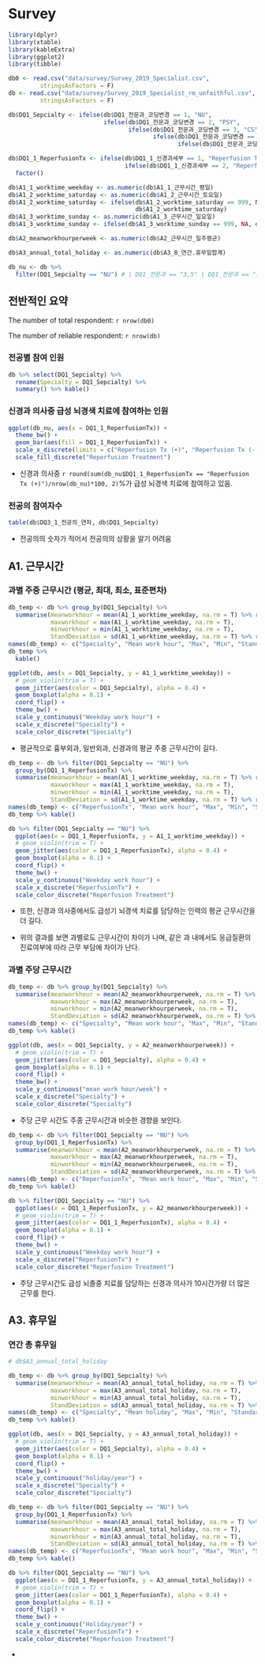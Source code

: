 # Survey

```r
library(dplyr)
library(xtable)
library(kableExtra)
library(ggplot2)
library(tibble)
```

```r
db0 <- read.csv("data/survey/Survey_2019_Specialist.csv",
         stringsAsFactors = F)
db <- read.csv("data/survey/Survey_2019_Specialist_rm_unfaithful.csv",
         stringsAsFactors = F)
```

```r
db$DQ1_Sepcialty <- ifelse(db$DQ1_전문과_코딩변경 == 1, "NU", 
                           ifelse(db$DQ1_전문과_코딩변경 == 2, "PSY", 
                                  ifelse(db$DQ1_전문과_코딩변경 == 3, "CS", 
                                         ifelse(db$DQ1_전문과_코딩변경 == 4, "PED",
                                                ifelse(db$DQ1_전문과_코딩변경 == 5, "GS", "Multi"))))) %>% factor()

db$DQ1_1_ReperfusionTx <- ifelse(db$DQ1_1_신경과세부 == 1, "Reperfusion Tx (+)", 
                                 ifelse(db$DQ1_1_신경과세부 == 2, "Reperfusion Tx (-)", NA)) %>%
  factor()

db$A1_1_worktime_weekday <- as.numeric(db$A1_1_근무시간_평일)
db$A1_2_worktime_saturday <- as.numeric(db$A1_2_근무시간_토요일)
db$A1_2_worktime_saturday <- ifelse(db$A1_2_worktime_saturday == 999, NA,
                                    db$A1_2_worktime_saturday)
db$A1_3_worktime_sunday <- as.numeric(db$A1_3_근무시간_일요일)
db$A1_3_worktime_sunday <- ifelse(db$A1_3_worktime_sunday == 999, NA, db$A1_3_worktime_sunday)

db$A2_meanworkhourperweek <- as.numeric(db$A2_근무시간_일주평균)

db$A3_annual_total_holiday <- as.numeric(db$A3_8_연간.휴무일합계)

```

```r
db_nu <- db %>%
  filter(DQ1_Sepcialty == "NU") # | DQ1_전문과 == "3,5" | DQ1_전문과 == "5,6")
```

## 전반적인 요약

The number of total respondent: `r nrow(db0)`

The number of reliable respondent: `r nrow(db)`

### 전공별 참여 인원 
```r
db %>% select(DQ1_Sepcialty) %>% 
  rename(Specialty = DQ1_Sepcialty) %>%
  summary() %>% kable()

```

### 신경과 의사중 급성 뇌경색 치료에 참여하는 인원
```r
ggplot(db_nu, aes(x = DQ1_1_ReperfusionTx)) + 
  theme_bw() +
  geom_bar(aes(fill = DQ1_1_ReperfusionTx)) +
  scale_x_discrete(limits = c("Reperfusion Tx (+)", "Reperfusion Tx (-)")) +
  scale_fill_discrete("Reperfusion Treatment")
```

- 신경과 의사중 `r round(sum(db_nu$DQ1_1_ReperfusionTx == "Reperfusion Tx (+)")/nrow(db_nu)*100, 2)`%가 급성 뇌경색 치료에 참여하고 있음. 

### 전공의 참여자수 
```r
table(db$DQ3_1_전공의_연차, db$DQ1_Sepcialty)
```

- 전공의의 숫자가 적어서 전공의의 상황을 알기 어려움

## A1. 근무시간 

### 과별 주중 근무시간 (평균, 최대, 최소, 표준편차)
```r
db_temp <- db %>% group_by(DQ1_Sepcialty) %>%
  summarise(meanworkhour = mean(A1_1_worktime_weekday, na.rm = T) %>% round(2),
            maxworkhour = max(A1_1_worktime_weekday, na.rm = T),
            minworkhour = min(A1_1_worktime_weekday, na.rm = T),
            StandDeviation = sd(A1_1_worktime_weekday, na.rm = T) %>% round(2)) 
names(db_temp) <- c("Specialty", "Mean work hour", "Max", "Min", "Standard Deviaiton")
db_temp %>%
  kable()
```

```r
ggplot(db, aes(x = DQ1_Sepcialty, y = A1_1_worktime_weekday)) +
  # geom_violin(trim = T) +
  geom_jitter(aes(color = DQ1_Sepcialty), alpha = 0.4) +
  geom_boxplot(alpha = 0.1) +
  coord_flip() +
  theme_bw() +
  scale_y_continuous("Weekday work hour") +
  scale_x_discrete("Specialty") +
  scale_color_discrete("Specialty")
```

- 평균적으로 흉부외과, 일반외과, 신경과의 평균 주중 근무시간이 길다. 

```r
db_temp <- db %>% filter(DQ1_Sepcialty == "NU") %>%
  group_by(DQ1_1_ReperfusionTx) %>%
  summarise(meanworkhour = mean(A1_1_worktime_weekday, na.rm = T) %>% round(2),
            maxworkhour = max(A1_1_worktime_weekday, na.rm = T),
            minworkhour = min(A1_1_worktime_weekday, na.rm = T),
            StandDeviation = sd(A1_1_worktime_weekday, na.rm = T) %>% round(2))
names(db_temp) <- c("ReperfusionTx", "Mean work hour", "Max", "Min", "Standard Deviaiton")
db_temp %>% kable()
```

```r
db %>% filter(DQ1_Sepcialty == "NU") %>%
  ggplot(aes(x = DQ1_1_ReperfusionTx, y = A1_1_worktime_weekday)) +
  # geom_violin(trim = T) +
  geom_jitter(aes(color = DQ1_1_ReperfusionTx), alpha = 0.4) +
  geom_boxplot(alpha = 0.1) +
  coord_flip() +
  theme_bw() +
  scale_y_continuous("Weekday work hour") +
  scale_x_discrete("ReperfusionTx") +
  scale_color_discrete("Reperfusion Treatment")
```

- 또한, 신경과 의사중에서도 급성기 뇌경색 치료를 담당하는 인력의 평균 근무시간을 더 길다. 

- 위의 결과를 보면 과별로도 근무시간이 차이가 나며, 같은 과 내에서도 응급질환의 진료여부에 따라 근무 부담에 차이가 난다.

### 과별 주당 근무시간

```r
db_temp <- db %>% group_by(DQ1_Sepcialty) %>%
  summarise(meanworkhour = mean(A2_meanworkhourperweek, na.rm = T) %>% round(2),
            maxworkhour = max(A2_meanworkhourperweek, na.rm = T),
            minworkhour = min(A2_meanworkhourperweek, na.rm = T),
            StandDeviation = sd(A2_meanworkhourperweek, na.rm = T) %>% round(2))
names(db_temp) <- c("Specialty", "Mean work hour", "Max", "Min", "Standard Deviaiton")
db_temp %>% kable()
```

```r
ggplot(db, aes(x = DQ1_Sepcialty, y = A2_meanworkhourperweek)) +
  # geom_violin(trim = T) +
  geom_jitter(aes(color = DQ1_Sepcialty), alpha = 0.4) +
  geom_boxplot(alpha = 0.1) +
  coord_flip() +
  theme_bw() +
  scale_y_continuous("mean work hour/week") +
  scale_x_discrete("Specialty") +
  scale_color_discrete("Specialty")
```

- 주당 근무 시간도 주중 근무시간과 비슷한 경향을 보인다.

```r
db_temp <- db %>% filter(DQ1_Sepcialty == "NU") %>%
  group_by(DQ1_1_ReperfusionTx) %>%
  summarise(meanworkhour = mean(A2_meanworkhourperweek, na.rm = T) %>% round(2),
            maxworkhour = max(A2_meanworkhourperweek, na.rm = T),
            minworkhour = min(A2_meanworkhourperweek, na.rm = T),
            StandDeviation = sd(A2_meanworkhourperweek, na.rm = T) %>% round(2))
names(db_temp) <- c("ReperfusionTx", "Mean work hour", "Max", "Min", "Standard Deviaiton")
db_temp %>% kable()
```

```r
db %>% filter(DQ1_Sepcialty == "NU") %>%
  ggplot(aes(x = DQ1_1_ReperfusionTx, y = A2_meanworkhourperweek)) +
  # geom_violin(trim = T) +
  geom_jitter(aes(color = DQ1_1_ReperfusionTx), alpha = 0.4) +
  geom_boxplot(alpha = 0.1) +
  coord_flip() +
  theme_bw() +
  scale_y_continuous("Weekday work hour") +
  scale_x_discrete("ReperfusionTx") +
  scale_color_discrete("Reperfusion Treatment")
```

- 주당 근무시간도 급성 뇌졸중 치료를 담당하는 신경과 의사가 10시간가량 더 많은 근무를 한다.

## A3. 휴무일 

### 연간 총 휴무일
```r
# db$A3_annual_total_holiday

db_temp <- db %>% group_by(DQ1_Sepcialty) %>%
  summarise(meanworkhour = mean(A3_annual_total_holiday, na.rm = T) %>% round(2),
            maxworkhour = max(A3_annual_total_holiday, na.rm = T),
            minworkhour = min(A3_annual_total_holiday, na.rm = T),
            StandDeviation = sd(A3_annual_total_holiday, na.rm = T) %>% round(2))
names(db_temp) <- c("Specialty", "Mean holiday", "Max", "Min", "Standard Deviaiton")
db_temp %>% kable()
```

```r
ggplot(db, aes(x = DQ1_Sepcialty, y = A3_annual_total_holiday)) +
  # geom_violin(trim = T) +
  geom_jitter(aes(color = DQ1_Sepcialty), alpha = 0.4) +
  geom_boxplot(alpha = 0.1) +
  coord_flip() +
  theme_bw() +
  scale_y_continuous("holiday/year") +
  scale_x_discrete("Specialty") +
  scale_color_discrete("Specialty")
```

```r
db_temp <- db %>% filter(DQ1_Sepcialty == "NU") %>%
  group_by(DQ1_1_ReperfusionTx) %>%
  summarise(meanworkhour = mean(A3_annual_total_holiday, na.rm = T) %>% round(2),
            maxworkhour = max(A3_annual_total_holiday, na.rm = T),
            minworkhour = min(A3_annual_total_holiday, na.rm = T),
            StandDeviation = sd(A3_annual_total_holiday, na.rm = T) %>% round(2))
names(db_temp) <- c("ReperfusionTx", "Mean work hour", "Max", "Min", "Standard Deviaiton")
db_temp %>% kable()
```

```r
db %>% filter(DQ1_Sepcialty == "NU") %>%
  ggplot(aes(x = DQ1_1_ReperfusionTx, y = A3_annual_total_holiday)) +
  # geom_violin(trim = T) +
  geom_jitter(aes(color = DQ1_1_ReperfusionTx), alpha = 0.4) +
  geom_boxplot(alpha = 0.1) +
  coord_flip() +
  theme_bw() +
  scale_y_continuous("Holiday/year") +
  scale_x_discrete("ReperfusionTx") +
  scale_color_discrete("Reperfusion Treatment")
```

- 